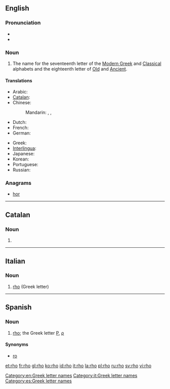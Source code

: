 ==English==
{{letter_disp2|pi|[[image:Greek_uc_rho.png|31px]][[image:Greek_lc_rho.png|27px]] |sigma|ρο|Ρ|ρ}}

===Pronunciation===
* {{audio|en-us-rho.ogg|Audio (US)}}
* {{rhymes|əʊ}}

===Noun===
{{en-noun}}

# The name for the seventeenth letter of the [[Modern Greek]] and [[Classical Greek|Classical]] alphabets and the eighteenth letter of [[Old Greek|Old]] and [[Ancient Greek|Ancient]].

====Translations====
{{trans-top|letter of Greek alphabet}}
* Arabic: {{t|ar|رو|m|tr=ruu|sc=Arab}}
* [[Catalan]]: {{t-|ca|ro|f}}
* Chinese:
*: Mandarin: {{t|zh|肉|tr=ròu|sc=Hani}}, {{t|zh|若|tr=ruò|sc=Hani}}, {{t|zh|柔|tr=róu|sc=Hani}}
* Dutch: {{t-|nl|rho|m|f}}
* French: {{t|fr|rhô|m}}
* German: {{t|de|Rho|n}}
{{trans-mid}}
* Greek: {{t+|el|ρο|n|tr=ro}}
* [[Interlingua]]: {{t|ia|rho}}
* Japanese: {{t|ja|ロー|tr=rō|sc=Jpan}}
* Korean: {{t|ko|로|tr=ro|sc=Kore}}
* Portuguese: {{t|pt|rô|m}}
* Russian: {{t|ru|ро|n|tr=ro|sc=Cyrl}} {{indeclinable}}
{{trans-bottom}}

===Anagrams===
* [[hor#English|hor]] 

[[Category:en:Greek letter names]]

----

==Catalan==

===Noun===
{{ca-noun|f}}
# {{alternative spelling of|ro#Catalan|ro|lang=ca}}

----
==Italian==

===Noun===
{{wikipedia|lang=it}}
{{head|it|noun}} {{m|f|inv}}

# [[#English|rho]] (Greek letter)

[[Category:it:Greek letter names]]

----

==Spanish==

===Noun===
{{es-noun|f}}

# [[rho]]; the Greek letter [[Ρ]], [[ρ]]

====Synonyms====
* [[ro]]

[[Category:es:Greek letter names]]

[[et:rho]]
[[fr:rho]]
[[gl:rho]]
[[ko:rho]]
[[id:rho]]
[[it:rho]]
[[la:rho]]
[[pl:rho]]
[[ru:rho]]
[[sv:rho]]
[[vi:rho]]
